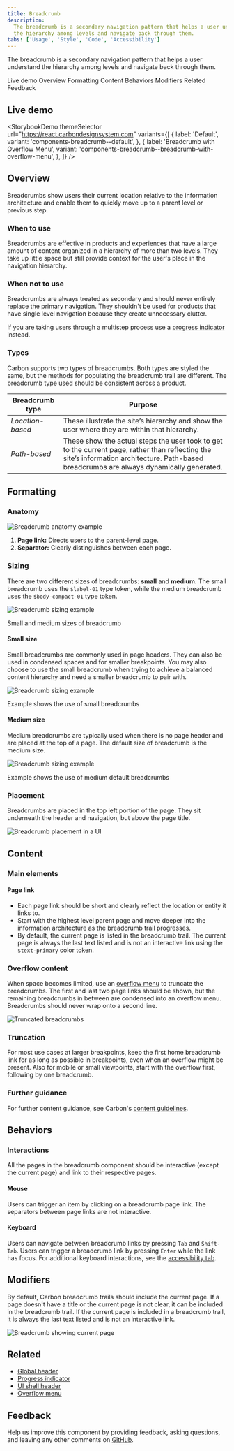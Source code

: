 ```yaml
---
title: Breadcrumb
description:
  The breadcrumb is a secondary navigation pattern that helps a user understand
  the hierarchy among levels and navigate back through them.
tabs: ['Usage', 'Style', 'Code', 'Accessibility']
---
```



<PageDescription>

The breadcrumb is a secondary navigation pattern that helps a user understand
the hierarchy among levels and navigate back through them.

</PageDescription>

<AnchorLinks>

<AnchorLink>Live demo</AnchorLink>
<AnchorLink>Overview</AnchorLink>
<AnchorLink>Formatting</AnchorLink>
<AnchorLink>Content</AnchorLink>
<AnchorLink>Behaviors</AnchorLink>
<AnchorLink>Modifiers</AnchorLink>
<AnchorLink>Related</AnchorLink>
<AnchorLink>Feedback</AnchorLink>

</AnchorLinks>

## Live demo

<StorybookDemo
  themeSelector
  url="https://react.carbondesignsystem.com"
  variants={[
    {
      label: 'Default',
      variant: 'components-breadcrumb--default',
    },
    {
      label: 'Breadcrumb with Overflow Menu',
      variant: 'components-breadcrumb--breadcrumb-with-overflow-menu',
    },
  ]}
/>

<A11yStatus layout="cards" components="Breadcrumb" />

## Overview

Breadcrumbs show users their current location relative to the information
architecture and enable them to quickly move up to a parent level or previous
step.

### When to use

Breadcrumbs are effective in products and experiences that have a large amount
of content organized in a hierarchy of more than two levels. They take up little
space but still provide context for the user's place in the navigation
hierarchy.

### When not to use

Breadcrumbs are always treated as secondary and should never entirely replace
the primary navigation. They shouldn't be used for products that have single
level navigation because they create unnecessary clutter.

If you are taking users through a multistep process use a
[progress indicator](/components/progress-indicator/usage/) instead.

### Types

Carbon supports two types of breadcrumbs. Both types are styled the same, but
the methods for populating the breadcrumb trail are different. The breadcrumb
type used should be consistent across a product.

| Breadcrumb type  | Purpose                                                                                                                                                                                    |
| ---------------- | ------------------------------------------------------------------------------------------------------------------------------------------------------------------------------------------ |
| _Location-based_ | These illustrate the site’s hierarchy and show the user where they are within that hierarchy.                                                                                              |
| _Path-based_     | These show the actual steps the user took to get to the current page, rather than reflecting the site’s information architecture. Path-based breadcrumbs are always dynamically generated. |

## Formatting

### Anatomy

<Row>
<Column colLg={8}>

![Breadcrumb anatomy example](images/breadcrumb-anatomy-1.png)

</Column>
</Row>

1. **Page link:** Directs users to the parent-level page.
2. **Separator:** Clearly distinguishes between each page.

### Sizing

There are two different sizes of breadcrumbs: **small** and **medium**. The small 
breadcrumb uses the `$label-01` type token, while the medium breadcrumb uses the 
`$body-compact-01` type token.

<Row>
<Column colLg={8}>

![Breadcrumb sizing example](images/breadcrumb-sizing-1.png)

<Caption>Small and medium sizes of breadcrumb</Caption>

</Column>
</Row>

#### Small size

Small breadcrumbs are commonly used in page headers. They can also be used in condensed spaces and for smaller breakpoints. You may also choose to use the small breadcrumb when trying to achieve a balanced content hierarchy and need a smaller breadcrumb to pair with. 

<Row>
<Column colLg={8}>

![Breadcrumb sizing example](images/breadcrumb-sizing-small-size-1.png)

<Caption>Example shows the use of small breadcrumbs</Caption>

</Column>
</Row>

#### Medium size

Medium breadcrumbs are typically used when there is no page header and are  placed at the top of a page. The default size of breadcrumb is the medium size. 

<Row>
<Column colLg={8}>

![Breadcrumb sizing example](images/breadcrumb-sizing-medium-size-1.png)

<Caption>Example shows the use of medium default breadcrumbs</Caption>

</Column>
</Row>

### Placement

Breadcrumbs are placed in the top left portion of the page. They sit underneath
the header and navigation, but above the page title.

<Row>
<Column colLg={8}>

![Breadcrumb placement in a UI](images/breadcrumb-placement-1.png)

</Column>
</Row>

## Content

### Main elements

#### Page link

- Each page link should be short and clearly reflect the location or entity it
  links to.
- Start with the highest level parent page and move deeper into the information
  architecture as the breadcrumb trail progresses.
- By default, the current page is listed in the breadcrumb trail. The current page is always the last text listed and is not an interactive link using the `$text-primary` color token.

### Overflow content

When space becomes limited, use an
[overflow menu](/components/overflow-menu/usage) to truncate the breadcrumbs.
The first and last two page links should be shown, but the remaining breadcrumbs
in between are condensed into an overflow menu. Breadcrumbs should never wrap
onto a second line.

<Row>
<Column colLg={8}>

![Truncated breadcrumbs](images/breadcrumb-truncation.png)

</Column>
</Row>

### Truncation

For most use cases at larger breakpoints, keep the first home breadcrumb link for as long as possible in breakpoints, even when an overflow might be present. Also for mobile or small viewpoints, start with the overflow first, following by one breadcrumb.

### Further guidance

For further content guidance, see Carbon's
[content guidelines](/guidelines/content/overview).

## Behaviors

### Interactions

All the pages in the breadcrumb component should be interactive (except the
current page) and link to their respective pages.

#### Mouse

Users can trigger an item by clicking on a breadcrumb page link. The separators
between page links are not interactive.

#### Keyboard

Users can navigate between breadcrumb links by pressing `Tab` and `Shift-Tab`.
Users can trigger a breadcrumb link by pressing `Enter` while the link has
focus. For additional keyboard interactions, see
the [accessibility tab](https://www.carbondesignsystem.com/components/breadcrumb/accessibility).

## Modifiers

By default, Carbon breadcrumb trails should include the current page. If a
page doesn't have a title or the current page is not clear, it can be included
in the breadcrumb trail. If the current page is included in a breadcrumb trail,
it is always the last text listed and is not an interactive link.

<Row>
<Column colLg={8}>

![Breadcrumb showing current page](images/breadcrumb-modifiers-1.png)

</Column>
</Row>

## Related

- [Global header](/patterns/global-header)
- [Progress indicator](/components/progress-indicator/usage/)
- [UI shell header](/components/UI-shell-header/usage)
- [Overflow menu](/components/overflow-menu/usage/)

## Feedback

Help us improve this component by providing feedback, asking questions, and
leaving any other comments on
[GitHub](https://github.com/carbon-design-system/carbon-website/issues/new?assignees=&labels=feedback&template=feedback.md).

